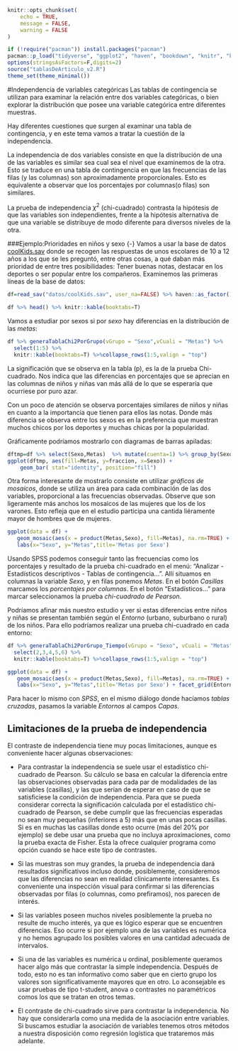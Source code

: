 ```r
knitr::opts_chunk$set(
	echo = TRUE,
	message = FALSE,
	warning = FALSE
)

if (!require("pacman")) install.packages("pacman")
pacman::p_load("tidyverse", "ggplot2", "haven", "bookdown", "knitr", "kableExtra","stargazer", "tableone","sjPlot","sjlabelled","sjmisc","gridExtra","emmeans","sjstats", "ggmosaic" )
options(stringsAsFactors=F,digits=2)
source("tablasDeArticulo_v2.R")
theme_set(theme_minimal())
```


#Independencia de variables categóricas
Las tablas de contingencia se utilizan para examinar la relación entre dos variables categóricas, o bien explorar la distribución que posee una variable categórica entre diferentes muestras.

Hay diferentes cuestiones que surgen al examinar una tabla de contingencia, y en este tema vamos a tratar la cuestión de la independencia. 

La independencia de dos variables consiste en que la distribución de una de las variables es similar sea cual sea el nivel que examinemos de la otra. Esto se traduce en una tabla de contingencia en que las frecuencias de las filas (y las columnas) son aproximadamente proporcionales. Esto es equivalente a observar que los porcentajes por columnas(o filas) son similares.

La prueba de independencia $\chi^2$ (chi-cuadrado) contrasta la hipótesis de que las variables son independientes, frente a la hipótesis alternativa de que una variable se distribuye de modo diferente para diversos niveles de la otra.

###Ejemplo:Prioridades en niños y sexo {-}
Vamos a usar la base de datos [coolKids.sav](datos/coolKids.sav) donde se recogen las respuestas de unos escolares de 10 a 12 años a los que se les preguntó, entre otras cosas, a qué daban más prioridad de entre tres posibilidades: Tener buenas notas, destacar en los deportes o ser popular entre los compañeros. Examinemos las primeras líneas de la base de datos:

 
```r
df=read_sav("datos/coolKids.sav", user_na=FALSE) %>% haven::as_factor() 
```

```r
df %>% head() %>% knitr::kable(booktabs=T)
```

Vamos a estudiar por sexos si por *sexo* hay diferencias en la distribución de las *metas*:
```r
df %>% generaTablaChi2PorGrupo(vGrupo = "Sexo",vCuali = "Metas") %>% 
  select(1:5) %>% 
  knitr::kable(booktabs=T) %>%collapse_rows(1:5,valign = "top")
```
La significación que se observa en la tabla (p), es la de la prueba Chi-cuadrado. Nos indica que las diferencias en porcentajes que se aprecian en las columnas de niños y niñas van más allá de lo que se esperaría que ocurriese por puro azar.

Con un poco de atención se observa porcentajes similares de niños y niñas en cuanto a la importancia que tienen para ellos las notas. Donde más diferencia se observa entre los sexos es en la preferencia que muestran muchos chicos por los deportes y muchas chicas por la popularidad.

Gráficamente podríamos mostrarlo con diagramas de barras apiladas:
```r
dftmp=df %>% select(Sexo,Metas)  %>% mutate(cuenta=1) %>% group_by(Sexo,Metas) %>% tally() %>% mutate(fraccion=n/sum(n))
ggplot(dftmp, aes(fill=Metas, y=fraccion, x=Sexo)) + 
    geom_bar( stat="identity", position="fill")

```

Otra forma interesante de mostrarlo consiste en utilizar *gráficos de mosaicos*, donde se utiliza un área para cada combinación de las dos variables, proporcional a las frecuencias observadas. Observe que son ligeramente más anchos los mosaicos de las mujeres que los de los varones. Esto refleja que en el estudio participa una cantida liéramente mayor de hombres que de mujeres.

```r
ggplot(data = df) +
   geom_mosaic(aes(x = product(Metas,Sexo), fill=Metas), na.rm=TRUE) +
   labs(x="Sexo", y="Metas",title='Metas por Sexo')
```


Usando SPSS podemos conseguir tanto las frecuencias como los porcentajes y resultado de la prueba chi-cuadrado en el menú:
“Analizar - Estadísticos descriptivos - Tablas de contingencia…”. Allí situamos en columnas la variable *Sexo*, y en filas ponemos *Metas*. En el botón *Casillas* marcamos los *porcentajes por columnas*. En el botón  “Estadísticos…” para marcar seleccionamos la prueba *chi-cuadrado de Pearson*.




Podríamos afinar más nuestro estudio y ver si estas diferencias entre niños y niñas se presentan también según el *Entorno* (urbano, suburbano o rural) de los niños. Para ello podríamos realizar una prueba chi-cuadrado en cada entorno:

```r
df %>% generaTablaChi2PorGrupo_Tiempo(vGrupo = "Sexo", vCuali = "Metas", vTiempo = "Entorno") %>% 
  select(2,3,4,5,6) %>% 
  knitr::kable(booktabs=T) %>%collapse_rows(1:5,valign = "top")
```

```r
ggplot(data = df) +
   geom_mosaic(aes(x = product(Metas,Sexo), fill=Metas), na.rm=TRUE) +
   labs(x="Sexo", y="Metas",title='Metas por Sexo') + facet_grid(Entorno~.)
```
 
Para hacer lo mismo con *SPSS*, en el mismo diálogo donde hacíamos *tablas cruzadas*, pasamos la variable *Entornos* al campos *Capas*.

 

## Limitaciones de la prueba de independencia

El contraste de independencia tiene muy pocas limitaciones, aunque es conveniente hacer algunas observaciones:

-	Para contrastar la independencia se suele usar el estadístico chi-cuadrado de Pearson. Su cálculo se basa en calcular la diferencia entre las observaciones observadas para cada par de modalidades de las variables (casillas), y las que serían de esperar en caso de que se satisficiese la condición de independencia. Para que se pueda considerar correcta la significación calculada por el estadístico chi-cuadrado de Pearson, se debe cumplir que las frecuencias esperadas no sean muy pequeñas (inferiores a 5) más que en unas pocas casillas. Si es en muchas las casillas donde esto ocurre (más del 20% por ejemplo) se debe usar una prueba que no incluya aproximaciones, como la prueba exacta de Fisher. Esta la ofrece cualquier programa como opción cuando se hace este tipo de contrastes.

-	Si las muestras son muy grandes, la prueba de independencia dará resultados significativos incluso donde, posiblemente, consideremos que las diferencias no sean en realidad clínicamente interesantes. Es conveniente una inspección visual para confirmar si las diferencias observadas por filas (o columnas, como prefiramos), nos parecen de interés.

-	Si las variables poseen muchos niveles posiblemente la prueba no resulte de mucho interés, ya que es lógico esperar que se encuentren diferencias. Eso ocurre si por ejemplo una de las variables es numérica y no hemos agrupado los posibles valores en una cantidad adecuada de intervalos. 

-	Si una de las variables es numérica u ordinal, posiblemente queramos hacer algo más que contrastar la simple independencia. Después de todo, esto no es tan informativo como saber que en cierto grupo los valores son significativamente mayores que en otro. Lo aconsejable es usar pruebas de tipo t-student, anova o contrastes no paramétricos comos los que se tratan en otros temas.

-	El contraste de chi-cuadrado sirve para contrastar la independencia. No hay que considerarla como una medida de la asociación entre variables. Si buscamos estudiar la asociación de variables tenemos otros métodos a nuestra disposición como regresión logística que trataremos más adelante.  



